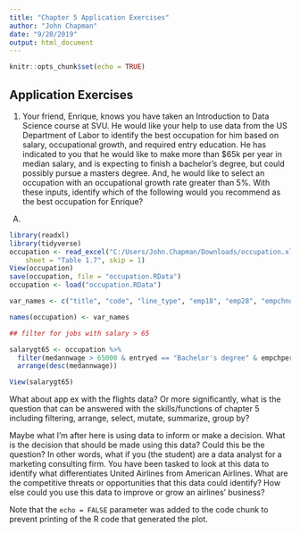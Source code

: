 ```yaml
---
title: "Chapter 5 Application Exercises"
author: "John Chapman"
date: "9/20/2019"
output: html_document
---
```


```r
knitr::opts_chunk$set(echo = TRUE)
```
## Application Exercises
1. Your friend, Enrique, knows you have taken an Introduction to Data Science course at SVU. He would like your help to use data from the US Department of Labor to identify the best occupation for him based on salary, occupational growth, and required entry education.  He has indicated to you that he would like to make more than $65k per year in median salary, and is expecting to finish a bachelor's degree, but could possibly pursue a masters degree.  And, he would like to select an occupation with an occupational growth rate greater than 5%.  With these inputs, identify which of the following would you recommend as the best occupation for Enrique?

A) 



```r
library(readxl)
library(tidyverse)
occupation <- read_excel("C:/Users/John.Chapman/Downloads/occupation.xlsx", 
    sheet = "Table 1.7", skip = 1)
View(occupation)
save(occupation, file = "occupation.RData")
occupation <- load("occupation.RData")

var_names <- c("title", "code", "line_type", "emp18", "emp28", "empchnum", "empchper", "selfempper", "openings", "medannwage", "entryed", "workexp", "onthejob_train")

names(occupation) <- var_names

## filter for jobs with salary > 65

salarygt65 <- occupation %>%
  filter(medannwage > 65000 & entryed == "Bachelor's degree" & empchper >= 5) %>%
  arrange(desc(medannwage))

View(salarygt65)


```


What about app ex with the flights data?  Or more significantly, what is the question that can be answered with the skills/functions of chapter 5 including filtering, arrange, select, mutate, summarize, group by?

Maybe what I'm after here is using data to inform or make a decision.  What is the decision that should be made using this data?  Could this be the question?  In other words, what if you (the student) are a data analyst for a marketing consulting firm.  You have been tasked to look at this data to identify what differentiates United Airlines from American Airlines.  What are the competitive threats or opportunities that this data could identify?  How else could you use this data to improve or grow an airlines' business?




Note that the `echo = FALSE` parameter was added to the code chunk to prevent printing of the R code that generated the plot.
